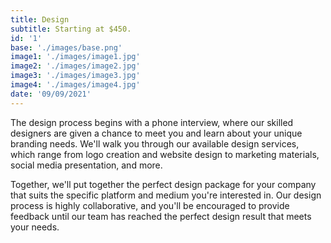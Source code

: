 ```yaml
---
title: Design
subtitle: Starting at $450.
id: '1'
base: './images/base.png'
image1: './images/image1.jpg'
image2: './images/image2.jpg'
image3: './images/image3.jpg'
image4: './images/image4.jpg'
date: '09/09/2021'
---
```


The design process begins with a phone interview, where our skilled designers are given a chance to meet you and learn about your unique branding needs. We'll walk you through our available design services, which range from logo creation and website design to marketing materials, social media presentation, and more.

Together, we'll put together the perfect design package for your company that suits the specific platform and medium you're interested in. Our design process is highly collaborative, and you'll be encouraged to provide feedback until our team has reached the perfect design result that meets your needs.
